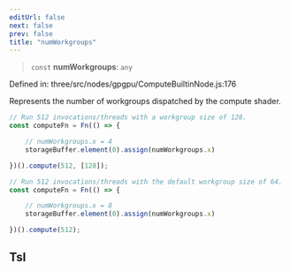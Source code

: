 ```yaml
---
editUrl: false
next: false
prev: false
title: "numWorkgroups"
---
```


> `const` **numWorkgroups**: `any`

Defined in: three/src/nodes/gpgpu/ComputeBuiltinNode.js:176

Represents the number of workgroups dispatched by the compute shader.
```js
// Run 512 invocations/threads with a workgroup size of 128.
const computeFn = Fn(() => {

    // numWorkgroups.x = 4
    storageBuffer.element(0).assign(numWorkgroups.x)

})().compute(512, [128]);

// Run 512 invocations/threads with the default workgroup size of 64.
const computeFn = Fn(() => {

    // numWorkgroups.x = 8
    storageBuffer.element(0).assign(numWorkgroups.x)

})().compute(512);
```

## Tsl
